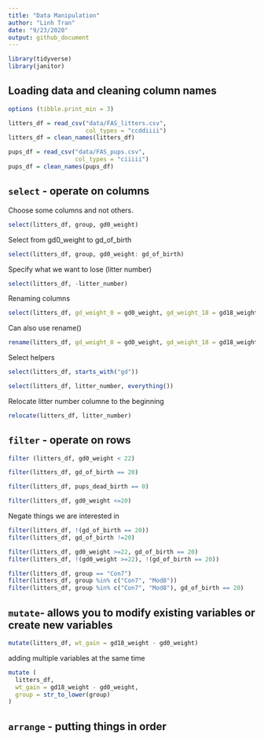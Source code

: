 ```yaml
---
title: "Data Manipulation"
author: "Linh Tran"
date: "9/23/2020"
output: github_document
---
```


```r
library(tidyverse)
library(janitor)
```

## Loading data and cleaning column names

```r
options (tibble.print_min = 3)

litters_df = read_csv("data/FAS_litters.csv", 
                      col_types = "ccddiiii")
litters_df = clean_names(litters_df)

pups_df = read_csv("data/FAS_pups.csv",
                   col_types = "ciiiii")
pups_df = clean_names(pups_df)
```

## `select` - operate on columns

Choose some columns and not others.

```r
select(litters_df, group, gd0_weight)
```

Select from gd0_weight to gd_of_birth
```r
select(litters_df, group, gd0_weight: gd_of_birth)
```

Specify what we want to lose (litter number)
```r
select(litters_df, -litter_number)
```

Renaming columns
```r
select(litters_df, gd_weight_0 = gd0_weight, gd_weight_18 = gd18_weight)
```

Can also use rename()
```r
rename(litters_df, gd_weight_0 = gd0_weight, gd_weight_18 = gd18_weight)
```

Select helpers

```r
select(litters_df, starts_with("gd"))
```

```r
select(litters_df, litter_number, everything())
```

Relocate litter number columne to the beginning
```r
relocate(litters_df, litter_number)
```

## `filter` - operate on rows

```r
filter (litters_df, gd0_weight < 22)
```

```r
filter(litters_df, gd_of_birth == 20)
```

```r
filter(litters_df, pups_dead_birth == 0)
```

```r
filter(litters_df, gd0_weight <=20)
```

Negate things we are interested in

```r
filter(litters_df, !(gd_of_birth == 20))
filter(litters_df, gd_of_birth !=20)
```

```r
filter(litters_df, gd0_weight >=22, gd_of_birth == 20)
filter(litters_df, !(gd0_weight >=22), !(gd_of_birth == 20))
```

```r
filter(litters_df, group == "Con7")
filter(litters_df, group %in% c("Con7", "Mod8"))
filter(litters_df, group %in% c("Con7", "Mod8"), gd_of_birth == 20)
```

## `mutate`- allows you to modify existing variables or create new variables

```r
mutate(litters_df, wt_gain = gd18_weight - gd0_weight)
```

adding multiple variables at the same time

```r
mutate (
  litters_df,
  wt_gain = gd18_weight - gd0_weight,
  group = str_to_lower(group)
)
```

## `arrange` - putting things in order



